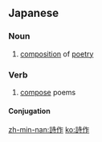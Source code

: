 ==Japanese==
{{ja-kanjitab|し|さく|yomi=on}}

===Noun===
{{ja-noun|しさく}}

# [[composition]] of [[poetry]]

===Verb===
{{ja-verb-suru|tr=both|しさく}}

# [[compose]] poems

====Conjugation====
{{ja-suru|しさく}}

[[zh-min-nan:詩作]]
[[ko:詩作]]